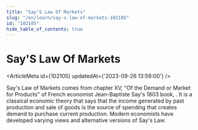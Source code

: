 ```yaml
---
title: "Say'S Law Of Markets"
slug: "/en/learn/say-s-law-of-markets-102105"
id: "102105"
hide_table_of_contents: true
---
```



# Say'S Law Of Markets

<ArticleMeta id={102105} updatedAt={'2023-09-26 13:59:00'} />
<div className='border-solid border-b border-t-0 my-4 border-[var(--ifm-color-gray-300)]' />

Say's Law of Markets comes from chapter XV, "Of the Demand or Market for Products" of French economist Jean-Baptiste Say's 1803 book, . It is a classical economic theory that says that the income generated by past production and sale of goods is the source of spending that creates demand to purchase current production. Modern economists have developed varying views and alternative versions of Say's Law.
